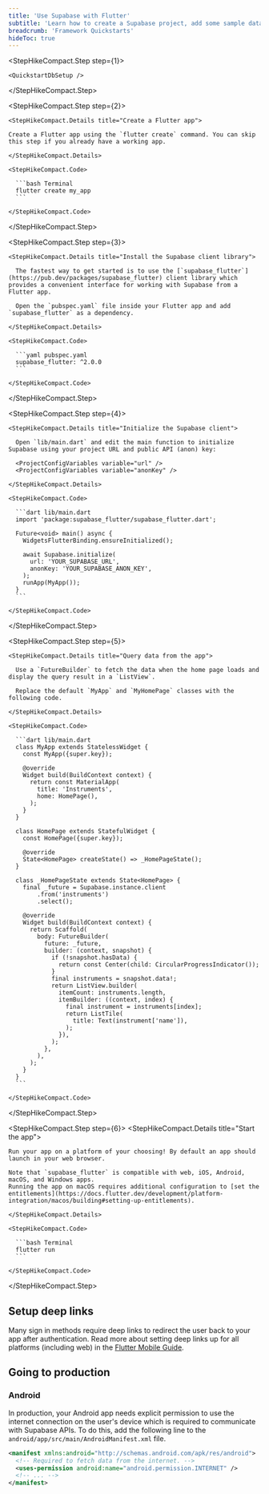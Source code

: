 ```yaml
---
title: 'Use Supabase with Flutter'
subtitle: 'Learn how to create a Supabase project, add some sample data to your database, and query the data from a Flutter app.'
breadcrumb: 'Framework Quickstarts'
hideToc: true
---
```


<StepHikeCompact>

  <StepHikeCompact.Step step={1}>

    <QuickstartDbSetup />

  </StepHikeCompact.Step>

  <StepHikeCompact.Step step={2}>

    <StepHikeCompact.Details title="Create a Flutter app">

    Create a Flutter app using the `flutter create` command. You can skip this step if you already have a working app.

    </StepHikeCompact.Details>

    <StepHikeCompact.Code>

      ```bash Terminal
      flutter create my_app
      ```

    </StepHikeCompact.Code>

  </StepHikeCompact.Step>

  <StepHikeCompact.Step step={3}>

    <StepHikeCompact.Details title="Install the Supabase client library">

      The fastest way to get started is to use the [`supabase_flutter`](https://pub.dev/packages/supabase_flutter) client library which provides a convenient interface for working with Supabase from a Flutter app.

      Open the `pubspec.yaml` file inside your Flutter app and add `supabase_flutter` as a dependency.

    </StepHikeCompact.Details>

    <StepHikeCompact.Code>

      ```yaml pubspec.yaml
      supabase_flutter: ^2.0.0
      ```

    </StepHikeCompact.Code>

  </StepHikeCompact.Step>

  <StepHikeCompact.Step step={4}>

    <StepHikeCompact.Details title="Initialize the Supabase client">

      Open `lib/main.dart` and edit the main function to initialize Supabase using your project URL and public API (anon) key:

      <ProjectConfigVariables variable="url" />
      <ProjectConfigVariables variable="anonKey" />

    </StepHikeCompact.Details>

    <StepHikeCompact.Code>

      ```dart lib/main.dart
      import 'package:supabase_flutter/supabase_flutter.dart';

      Future<void> main() async {
        WidgetsFlutterBinding.ensureInitialized();

        await Supabase.initialize(
          url: 'YOUR_SUPABASE_URL',
          anonKey: 'YOUR_SUPABASE_ANON_KEY',
        );
        runApp(MyApp());
      }
      ```

    </StepHikeCompact.Code>

  </StepHikeCompact.Step>

  <StepHikeCompact.Step step={5}>

    <StepHikeCompact.Details title="Query data from the app">

      Use a `FutureBuilder` to fetch the data when the home page loads and display the query result in a `ListView`.

      Replace the default `MyApp` and `MyHomePage` classes with the following code.

    </StepHikeCompact.Details>

    <StepHikeCompact.Code>

      ```dart lib/main.dart
      class MyApp extends StatelessWidget {
        const MyApp({super.key});

        @override
        Widget build(BuildContext context) {
          return const MaterialApp(
            title: 'Instruments',
            home: HomePage(),
          );
        }
      }

      class HomePage extends StatefulWidget {
        const HomePage({super.key});

        @override
        State<HomePage> createState() => _HomePageState();
      }

      class _HomePageState extends State<HomePage> {
        final _future = Supabase.instance.client
            .from('instruments')
            .select();

        @override
        Widget build(BuildContext context) {
          return Scaffold(
            body: FutureBuilder(
              future: _future,
              builder: (context, snapshot) {
                if (!snapshot.hasData) {
                  return const Center(child: CircularProgressIndicator());
                }
                final instruments = snapshot.data!;
                return ListView.builder(
                  itemCount: instruments.length,
                  itemBuilder: ((context, index) {
                    final instrument = instruments[index];
                    return ListTile(
                      title: Text(instrument['name']),
                    );
                  }),
                );
              },
            ),
          );
        }
      }
      ```

    </StepHikeCompact.Code>

  </StepHikeCompact.Step>

  <StepHikeCompact.Step step={6}>
    <StepHikeCompact.Details title="Start the app">

    Run your app on a platform of your choosing! By default an app should launch in your web browser.

    Note that `supabase_flutter` is compatible with web, iOS, Android, macOS, and Windows apps.
    Running the app on macOS requires additional configuration to [set the entitlements](https://docs.flutter.dev/development/platform-integration/macos/building#setting-up-entitlements).

    </StepHikeCompact.Details>

    <StepHikeCompact.Code>

      ```bash Terminal
      flutter run
      ```

    </StepHikeCompact.Code>

  </StepHikeCompact.Step>

</StepHikeCompact>

## Setup deep links

Many sign in methods require deep links to redirect the user back to your app after authentication. Read more about setting deep links up for all platforms (including web) in the [Flutter Mobile Guide](/docs/guides/getting-started/tutorials/with-flutter#setup-deep-links).

## Going to production

### Android

In production, your Android app needs explicit permission to use the internet connection on the user's device which is required to communicate with Supabase APIs.
To do this, add the following line to the `android/app/src/main/AndroidManifest.xml` file.

```xml
<manifest xmlns:android="http://schemas.android.com/apk/res/android">
  <!-- Required to fetch data from the internet. -->
  <uses-permission android:name="android.permission.INTERNET" />
  <!-- ... -->
</manifest>
```
